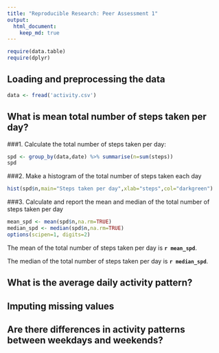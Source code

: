 ```yaml
---
title: "Reproducible Research: Peer Assessment 1"
output: 
  html_document:
    keep_md: true
---
```

```r
require(data.table)
require(dplyr)
```
## Loading and preprocessing the data
```r
data <- fread('activity.csv')
```

## What is mean total number of steps taken per day?

###1. Calculate the total number of steps taken per day:
```r
spd <- group_by(data,date) %>% summarise(n=sum(steps))
spd
```

###2. Make a histogram of the total number of steps taken each day
```r
hist(spd$n,main="Steps taken per day",xlab="steps",col="darkgreen")
```

###3. Calculate and report the mean and median of the total number of steps taken per day
```r
mean_spd <- mean(spd$n,na.rm=TRUE)
median_spd <- median(spd$n,na.rm=TRUE)
options(scipen=1, digits=2)
```

The mean of the total number of steps taken per day is **`r mean_spd`**.

The median of the total number of steps taken per day is **`r median_spd`**.

## What is the average daily activity pattern?



## Imputing missing values



## Are there differences in activity patterns between weekdays and weekends?
